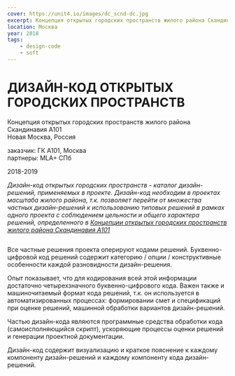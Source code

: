 ```yaml
---
cover: https://unit4.io/images/dc_scnd-dc.jpg
excerpt: Концепция открытых городских пространств жилого района Скандинавия А101
location: Москва
year: 2018
tags:
    - design-code
    - soft
---
```


# ДИЗАЙН-КОД ОТКРЫТЫХ ГОРОДСКИХ ПРОСТРАНСТВ

Концепция открытых городских пространств жилого района Скандинавия А101<br/>
Новая Москва, Россия

заказчик: ГК А101, Москва<br/>
партнеры: MLA+ СПб

2018-2019

_Дизайн-код открытых городских пространств - каталог дизайн-решений, применяемых в проекте. Дизайн-код необходим в проектах масштаба жилого района, т.к. позволяет перейти от множества частных дизайн-решений к использованию типовых решений в рамках одного проекта с соблюдением цельности и общего характера решений, определенного в [Концепции открытых городских пространств жилого района Скандинавия А101](/scnd-gb)_

<Image src="/images/dc_scnd-02.jpg" alt="" />

Все частные решения проекта оперируют кодами решений. Буквенно-цифровой код решений содержит категорию / опции / конструктивные особенности каждой разновидности дизайн-решения.

Опыт показывает, что для кодирования всей этой информации достаточно четырехзначного буквенно-цифрового кода. Важен также и машиночитаемый формат кода решений, т.к. он используется в автоматизированных процессах: формировании смет и спецификаций при оценке решений, машинной обработки вариантов дизайн-решений.

Частью дизайн-кода являются программные средства обработки кода (самоисполняющийся скрипт), ускоряющие процессы оценки решений и генерации проектной документации.

Дизайн-код содержит визуализацию и краткое пояснение к каждому компоненту дизайн-решений и каждому компоненту кода дизайн-решений.


<Image src="/images/dc_scnd-03.jpg" alt="" />

<Image src="/images/dc_scnd-04.jpg" alt="" />

